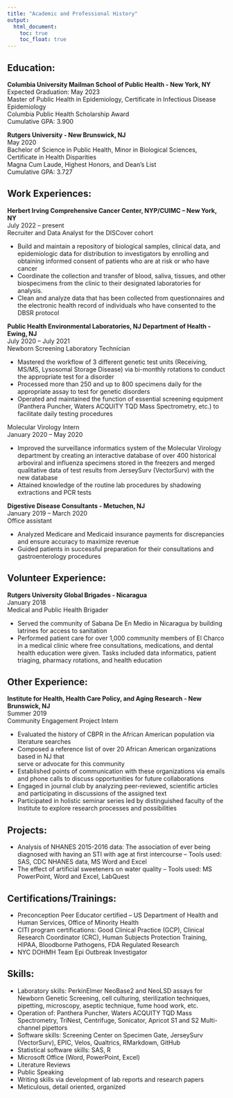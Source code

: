 ```yaml
---
title: "Academic and Professional History"
output: 
  html_document:
    toc: true
    toc_float: true
---
```



## Education:

**Columbia University Mailman School of Public Health - New York, NY**  
Expected Graduation: May 2023  
Master of Public Health in Epidemiology, Certificate in Infectious Disease Epidemiology  
Columbia Public Health Scholarship Award  
Cumulative GPA: 3.900

	
**Rutgers University - New Brunswick, NJ**  
May 2020  
Bachelor of Science in Public Health, Minor in Biological Sciences, Certificate in Health Disparities  
Magna Cum Laude, Highest Honors, and Dean’s List  
Cumulative GPA: 3.727


## Work Experiences:

**Herbert Irving Comprehensive Cancer Center, NYP/CUIMC – New York, NY**  
July 2022 – present  
Recruiter and Data Analyst for the DISCover cohort  							

* Build and maintain a repository of biological samples, clinical data, and epidemiologic data for distribution to investigators by enrolling and obtaining informed consent of patients who are at risk or who have cancer
* Coordinate the collection and transfer of blood, saliva, tissues, and other biospecimens from the clinic to their designated laboratories for analysis.
* Clean and analyze data that has been collected from questionnaires and the electronic health record of individuals who have consented to the DBSR protocol

**Public Health Environmental Laboratories, NJ Department of Health - Ewing, NJ**  
July 2020 – July 2021  
Newborn Screening Laboratory Technician

* Mastered the workflow of 3 different genetic test units (Receiving, MS/MS, Lysosomal Storage Disease) via bi-monthly rotations to conduct the appropriate test for a disorder  
* Processed more than 250 and up to 800 specimens daily for the appropriate assay to test for genetic disorders 
* Operated and maintained the function of essential screening equipment (Panthera Puncher, Waters ACQUITY TQD Mass Spectrometry, etc.) to facilitate daily testing procedures 
	      
Molecular Virology Intern  
January 2020 – May 2020

* Improved the surveillance informatics system of the Molecular Virology department by creating an interactive database of over 400 historical arboviral and influenza specimens stored in the freezers and merged qualitative data of test results from JerseySurv (VectorSurv) with the new database
* Attained knowledge of the routine lab procedures by shadowing extractions and PCR tests 

**Digestive Disease Consultants - Metuchen, NJ**  
January 2019 – March 2020  
Office assistant
	
* Analyzed Medicare and Medicaid insurance payments for discrepancies and ensure accuracy to maximize revenue
* Guided patients in successful preparation for their consultations and gastroenterology procedures  


## Volunteer Experience:

**Rutgers University Global Brigades - Nicaragua**  
January 2018  
Medical and Public Health Brigader 

* Served the community of Sabana De En Medio in Nicaragua by building latrines for access to sanitation
* Performed patient care for over 1,000 community members of El Charco in a medical clinic where free consultations, medications, and dental health education were given. Tasks included data informatics, patient triaging, pharmacy rotations, and health education	


## Other Experience:

**Institute for Health, Health Care Policy, and Aging Research - New Brunswick, NJ**  
Summer 2019  
Community Engagement Project Intern 

* Evaluated the history of CBPR in the African American population via literature searches
* Composed a reference list of over 20 African American organizations based in NJ that  
serve or advocate for this community   
* Established points of communication with these organizations via emails and phone calls to discuss opportunities for future collaborations 
*  Engaged in journal club by analyzing peer-reviewed, scientific articles and participating in discussions of the assigned text
*  Participated in holistic seminar series led by distinguished faculty of the Institute to explore research processes and possibilities


## Projects:

* Analysis of NHANES 2015-2016 data: The association of ever being diagnosed with having an STI with age at first intercourse – Tools used: SAS, CDC NHANES data, MS Word and Excel
* The effect of artificial sweeteners on water quality – Tools used: MS PowerPoint, Word and Excel, LabQuest


## Certifications/Trainings:

* Preconception Peer Educator certified – US Department of Health and Human Services, Office of Minority Health 
* CITI program certifications: Good Clinical Practice (GCP), Clinical Research Coordinator (CRC), Human Subjects Protection Training, HIPAA, Bloodborne Pathogens, FDA Regulated Research  
* NYC DOHMH Team Epi Outbreak Investigator 


## Skills:

* Laboratory skills: PerkinElmer NeoBase2 and NeoLSD assays for Newborn Genetic Screening, cell culturing, sterilization techniques, pipetting, microscopy, aseptic technique, fume hood work, etc. 
* Operation of: Panthera Puncher, Waters ACQUITY TQD Mass Spectrometry, TriNest, Centrifuge, Sonicator, Apricot S1 and S2 Multi-channel pipettors 
* Software skills: Screening Center on Specimen Gate, JerseySurv (VectorSurv), EPIC, Velos, Qualtrics, RMarkdown, GitHub
* Statistical software skills: SAS, R 
* Microsoft Office (Word, PowerPoint, Excel) 
* Literature Reviews 
* Public Speaking 
* Writing skills via development of lab reports and research papers 
* Meticulous, detail oriented, organized 


